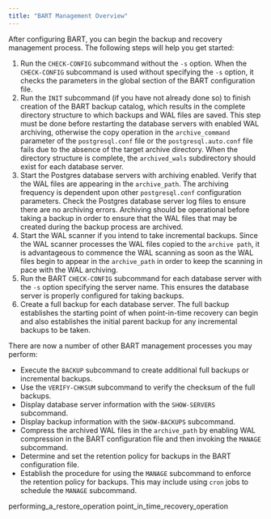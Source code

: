 ```yaml
---
title: "BART Management Overview"
---
```


<div id="bart_management_overview" class="registered_link"></div>


After configuring BART, you can begin the backup and recovery management process. The following steps will help you get started:

1.  Run the `CHECK-CONFIG` subcommand without the `-s` option. When the `CHECK-CONFIG` subcommand is used without specifying the `-s` option, it checks the parameters in the global section of the BART configuration file.
2.  Run the `INIT` subcommand (if you have not already done so) to finish creation of the BART backup catalog, which results in the complete directory structure to which backups and WAL files are saved. This step must be done before restarting the database servers with enabled WAL archiving, otherwise the copy operation in the `archive_command` parameter of the `postgresql.conf` file or the `postgresql.auto.conf` file fails due to the absence of the target archive directory. When the directory structure is complete, the `archived_wals` subdirectory should exist for each database server.
3.  Start the Postgres database servers with archiving enabled. Verify that the WAL files are appearing in the `archive_path`. The archiving frequency is dependent upon other `postgresql.conf` configuration parameters. Check the Postgres database server log files to ensure there are no archiving errors. Archiving should be operational before taking a backup in order to ensure that the WAL files that may be created during the backup process are archived.
4.  Start the WAL scanner if you intend to take incremental backups. Since the WAL scanner processes the WAL files copied to the `archive path`, it is advantageous to commence the WAL scanning as soon as the WAL files begin to appear in the `archive_path` in order to keep the scanning in pace with the WAL archiving.
5.  Run the BART `CHECK-CONFIG` subcommand for each database server with the `-s` option specifying the server name. This ensures the database server is properly configured for taking backups.
6.  Create a full backup for each database server. The full backup establishes the starting point of when point-in-time recovery can begin and also establishes the initial parent backup for any incremental backups to be taken.

There are now a number of other BART management processes you may perform:

  - Execute the `BACKUP` subcommand to create additional full backups or incremental backups.
  - Use the `VERIFY-CHKSUM` subcommand to verify the checksum of the full backups.
  - Display database server information with the `SHOW-SERVERS` subcommand.
  - Display backup information with the `SHOW-BACKUPS` subcommand.
  - Compress the archived WAL files in the `archive_path` by enabling WAL compression in the BART configuration file and then invoking the `MANAGE` subcommand.
  - Determine and set the retention policy for backups in the BART configuration file.
  - Establish the procedure for using the `MANAGE` subcommand to enforce the retention policy for backups. This may include using `cron` jobs to schedule the `MANAGE` subcommand.

<div class="toctree" data-maxdepth="3">

performing_a_restore_operation point_in_time_recovery_operation

</div>
